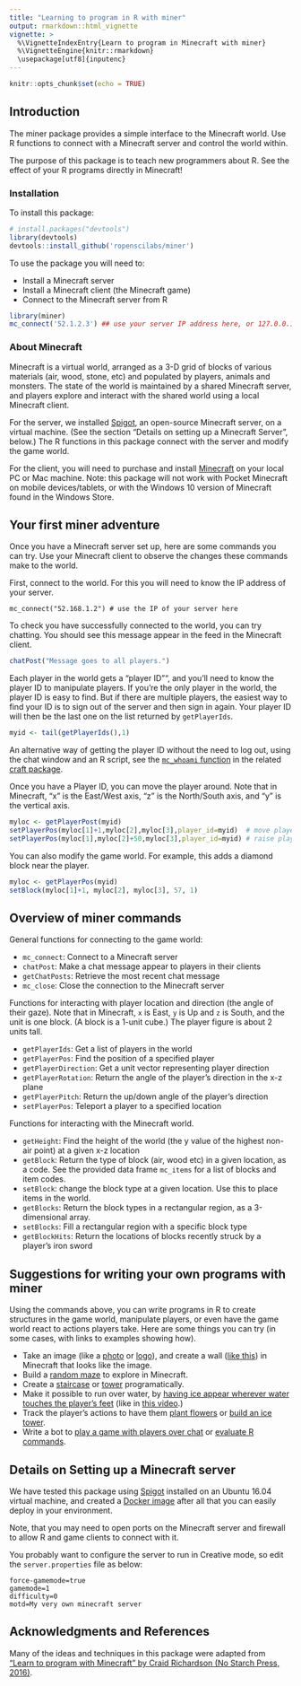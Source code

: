 ```yaml
---
title: "Learning to program in R with miner"
output: rmarkdown::html_vignette
vignette: >
  %\VignetteIndexEntry{Learn to program in Minecraft with miner}
  %\VignetteEngine{knitr::rmarkdown}
  \usepackage[utf8]{inputenc}
---
```


```r
knitr::opts_chunk$set(echo = TRUE)
```

## Introduction

The miner package provides a simple interface to the Minecraft world. Use R functions
to connect with a Minecraft server and control the world within.

The purpose of this package is to teach new programmers about R. See the effect of
your R programs directly in Minecraft!

### Installation

To install this package:

```r
# install.packages("devtools")
library(devtools)
devtools::install_github('ropenscilabs/miner')
```

To use the package you will need to:

* Install a Minecraft server
* Install a Minecraft client (the Minecraft game)
* Connect to the Minecraft server from R

```r
library(miner)
mc_connect('52.1.2.3') ## use your server IP address here, or 127.0.0.1 if installed locally
```

### About Minecraft

Minecraft is a virtual world, arranged as a 3-D grid of blocks of various materials
(air, wood, stone, etc) and populated by players, animals and monsters. The state of
the world is maintained by a shared Minecraft server, and players explore and interact
with the shared world using a local Minecraft client.

For the server, we installed [Spigot](https://www.spigotmc.org/), an open-source
Minecraft server, on a virtual machine. (See the section
"Details on setting up a Minecraft Server", below.) The R functions in this package
connect with the server and modify the game world.

For the client, you will need to purchase and install [Minecraft](https://minecraft.net) on
your local PC or Mac machine. Note: this package will not work with Pocket Minecraft on mobile
devices/tablets, or with the Windows 10 version of Minecraft found in the Windows Store.

## Your first miner adventure

Once you have a Minecraft server set up, here are some commands you can try. Use your Minecraft
client to observe the changes these commands make to the world.

First, connect to the world. For this you will need to know the IP address of your server.

```
mc_connect("52.168.1.2") # use the IP of your server here
```

To check you have successfully connected to the world, you can try chatting. You should
see this message appear in the feed in the Minecraft client.

```r
chatPost("Message goes to all players.")
```

Each player in the world gets a "player ID"", and you'll need to know the player ID to manipulate
players. If you're the only player in the world, the player ID is
easy to find. But if there are multiple players, the easiest way to find your ID is
to sign out of the server and then sign in again. Your player ID will then be the last
one on the list returned by `getPlayerIds`.

```r
myid <- tail(getPlayerIds(),1)
```

An alternative way of getting the player ID without the need to log out, using the chat window and an R script, see the [`mc_whoami` function](https://github.com/ropenscilabs/craft/blob/master/R/mc_whoami.R) in the related [craft package](https://github.com/ropenscilabs/craft).

Once you have a Player ID, you can move the player around. Note that in Minecraft, "x"
is the East/West axis, "z" is the North/South axis, and "y" is the vertical axis.

```r
myloc <- getPlayerPost(myid)
setPlayerPos(myloc[1]+1,myloc[2],myloc[3],player_id=myid)  # move player 1 tile East
setPlayerPos(myloc[1],myloc[2]+50,myloc[3],player_id=myid) # raise player 50 tiles in the air
```

You can also modify the game world. For example, this adds a diamond block near the player.

```r
myloc <- getPlayerPos(myid)
setBlock(myloc[1]+1, myloc[2], myloc[3], 57, 1)
```

## Overview of miner commands

General functions for connecting to the game world:

* `mc_connect`: Connect to a Minecraft server
* `chatPost`: Make a chat message appear to players in their clients
* `getChatPosts`: Retrieve the most recent chat message
* `mc_close`: Close the connection to the Minecraft server

Functions for interacting with player location and direction (the angle of their gaze).
Note that in Minecraft, `x` is East, `y` is Up and `z` is South, and the unit is one block.
(A block is a 1-unit cube.) The player figure is about 2 units tall.

* `getPlayerIds`: Get a list of players in the world
* `getPlayerPos`: Find the position of a specified player
* `getPlayerDirection`: Get a unit vector representing player direction
* `getPlayerRotation`: Return the angle of the player's direction in the x-z plane
* `getPlayerPitch`: Return the up/down angle of the player's direction
* `setPlayerPos`: Teleport a player to a specified location

Functions for interacting with the Minecraft world.

* `getHeight`: Find the height of the world (the y value of the highest non-air point)
   at a given x-z location
* `getBlock`: Return the type of block (air, wood etc) in a given location, as a code. See the
   provided data frame `mc_items` for a list of blocks and item codes.
* `setBlock`: change the block type at a given location. Use this to place items in the world.
* `getBlocks`: Return the block types in a rectangular region, as a 3-dimensional array.
* `setBlocks`: Fill a rectangular region with a specific block type
* `getBlockHits`: Return the locations of blocks recently struck by a player's iron sword

## Suggestions for writing your own programs with miner

Using the commands above, you can write programs in R to create structures in the game world,
manipulate players, or even have the game world react to actions players take. Here are
some things you can try (in some cases, with links to examples showing how).

* Take an image (like a [photo](../extra-vignettes/mc_image.md) or
  [logo](../extra-vignettes/R_logo.md)),
  and create a wall ([like this](minecraft-face.png)) in Minecraft that looks like the image.
* Build a [random maze](../extra-vignettes/maze.md) to explore in Minecraft.
* Create a [staircase](../extra-vignettes/stairway-to-heaven.md) or
  [tower](../extra-vignettes/stnad_on_tower.md) programatically.
* Make it possible to run over water, by [having ice appear wherever water touches
  the player's feet](https://gist.github.com/kbroman/711247a3d6791ebc2bda387b87ada6d2)
  (like in [this video](https://youtu.be/6gcRyuj0smg).)
* Track the player's actions to have them [plant flowers](../extra-vignettes/plant_a_garden)
  or [build an ice tower](../extra-vignettes/stand_on_tower.md).
* Write a bot to [play a game with players over chat](../extra-vignettes/numguess.md) or
  [evaluate R commands](../extra-vignettes/mc_Reval.R).

## Details on Setting up a Minecraft server

We have tested this package using [Spigot](https://www.spigotmc.org) installed on an Ubuntu 16.04 virtual machine, and created a [Docker image](https://github.com/ropenscilabs/miner/blob/master/inst/Dockerfile) after all that you can easily deploy in your environment.

Note, that you may need to open ports on the Minecraft server and firewall to allow R and game clients to connect with it.

You probably want to configure the server to run in Creative mode, so edit the `server.properties` file as below:

```
force-gamemode=true
gamemode=1
difficulty=0
motd=My very own minecraft server
```

## Acknowledgments and References

Many of the ideas and techniques in this package were adapted from
["Learn to program with Minecraft" by Craid Richardson (No Starch Press, 2016)](https://nostarch.com/programwithminecraft).
